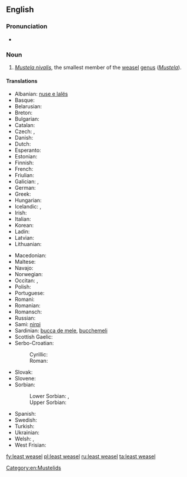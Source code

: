 ==English==

===Pronunciation===
* {{IPA|/ˈliːstˈwizəl/}}

===Noun===
{{wikipedia}}
{{en-noun|head=[[least]] [[weasel]]}}

# ''[[Mustela nivalis]]'', the smallest member of the [[weasel]] [[genus]] (''[[Mustela]]'').

====Translations====
{{trans-top|''Mustela nivalis''}}
* Albanian: [[nuse e lalës]]
* Basque: {{t+|eu|erbinude}}
* Belarusian: {{t-|be|ласка}}
* Breton: {{t-|br|kaerell}}
* Bulgarian: {{t+|bg|невестулка|tr=nevestulka}}
* Catalan: {{t-|ca|mostela|f}}
* Czech: {{t-|cs|lasice}}, {{t-|cs|kolčava}}
* Danish: {{t+|da|brud}}
* Dutch: {{t+|nl|wezel|m}}
* Esperanto: {{t-|eo|mustelo}}
* Estonian: {{t-|et|nirk}}
* Finnish: {{t+|fi|lumikko}}
* French: {{t+|fr|belette|f}}
* Friulian: {{tø|fur|bilite}}
* Galician: {{t+|gl|donicela|f}}, {{t-|gl|denociña|f}}
* German: {{t+|de|Wiesel|n}}
* Greek: {{t+|el|νυφίτσα|f|tr=nyfítsa|sc=Grek}}
* Hungarian: {{t+|hu|menyét}}
* Icelandic: {{t+|is|hreysiköttur}}, {{t-|is|vesla}}
* Irish: {{t-|ga|bláthnaid ghallda|f}}
* Italian: {{t+|it|donnola|f}}
* Korean: {{t-|ko|무산쇠족제비|tr=musansoejokjebi}}
* Ladin: {{tø|lld|belora}}
* Latvian: {{t-|lv|zebiekste}}
* Lithuanian: {{t-|lt|žebenkštis}}
{{trans-mid}}
* Macedonian: {{t-|mk|невестулка|tr=nevestulka}}
* Maltese: {{t-|mt|ballottra}}
* Navajo: {{tø|nv|dlǫ́ʼii yázhí}}
* Norwegian: {{t-|no|snømus}}
* Occitan: {{t+|oc|mostèla|f}}, {{t-|oc|polida|f}}
* Polish: {{t+|pl|łasica|f}}
* Portuguese: {{t+|pt|doninha|f}}
* Romani: {{tø|rom|boriori|f}}
* Romanian: {{t-|ro|nevăstuica}}
* Romansch: {{t-|rm|mustaila}}
* Russian: {{t+|ru|ласка|tr=laska|f}}
* Sami: [[nirpi]]
* Sardinian: [[bucca de mele]], [[bucchemeli]]
* Scottish Gaelic: {{t-|gd|neas bheag}}
* Serbo-Croatian:
*: Cyrillic: {{t-|sh|ласица|f}}
*: Roman: {{t-|sh|lasica}}
* Slovak: {{t-|sk|lasica}}
* Slovene: {{t+|sl|podlasica}}
* Sorbian:
*: Lower Sorbian: {{tø|dsb|łasyca|f}}, {{tø|dsb|łasycka|f}}
*: Upper Sorbian: {{t-|hsb|kohlica|f}}
* Spanish: {{t-|es|mostela|f}}
* Swedish: {{t-|sv|vessla}}
* Turkish: {{t+|tr|gelincik}}
* Ukrainian: {{t-|uk|ласиця|tr=lasycja}}
* Welsh: {{t-|cy|bronwen}}, {{t-|cy|gwenci}}
* West Frisian: {{t-|fy|wezeling}}
{{trans-bottom}}

[[Category:en:Mustelids]]

[[fy:least weasel]]
[[pl:least weasel]]
[[ru:least weasel]]
[[ta:least weasel]]